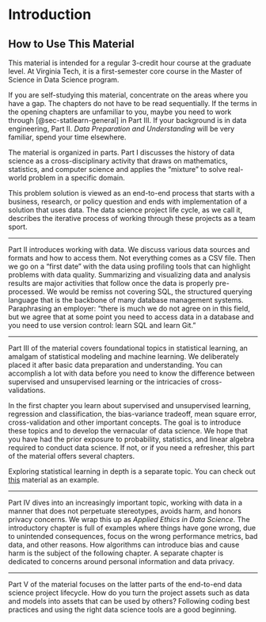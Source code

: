 # Introduction

## How to Use This Material

This material is intended for a regular 3-credit hour course at the graduate level. 
At Virginia Tech, it is a first-semester core course in the Master of Science in Data Science program.

If you are self-studying this material, concentrate on the areas where you have a gap. The chapters do not have to be read sequentially. If the terms in the opening chapters are unfamiliar to you, maybe you need to work through  [@sec-statlearn-general] in Part III. If your background is in data engineering, Part II. *Data Preparation and Understanding* will be very familiar, spend your time elsewhere.

The material is organized in parts. Part I discusses the history of data science as a cross-disciplinary activity that draws on mathematics, statistics, and computer science and applies the "mixture" to solve real-world problem in a specific domain. 

This problem solution is viewed as an end-to-end process that starts with a business, research, or policy question and ends with implementation of a solution that uses data. The data science project life cycle, as we call it, describes the iterative process of working through these projects as a team sport.

---

Part II introduces working with data. We discuss various data sources and formats and how to access them. Not everything comes as a CSV file. Then we go on a "first date" with the data using profiling tools that can highlight problems with data quality. Summarizing and visualizing data and analysis results are major activities that follow once the data is properly pre-processed. We would be remiss not covering SQL, the structured querying language that is the backbone of many database management systems. Paraphrasing an employer: "there is much we do not agree on in this field, but we agree that at some point you need to access data in a database and you need to use version control: learn SQL and learn Git."

---

Part III of the material covers foundational topics in statistical learning, an amalgam of statistical modeling and machine learning. We deliberately placed it after basic data preparation and understanding. You can accomplish a lot with data before you need to know the difference between supervised and unsupervised learning or the intricacies of cross-validations.

In the first chapter you learn about supervised and unsupervised learning, regression and classification, the bias-variance tradeoff, mean square error, cross-validation and other important concepts. The goal is to introduce these topics and to develop the vernacular of data science. We hope that you have had the prior exposure to probability, statistics, and linear algebra required to conduct data science. If not, or if you need a refresher, this part of the material offers several chapters.

Exploring statistical learning in depth is a separate topic. You can check out [this](https://oschabenberger.github.io/oschabenberger-github.io-sl/) material as an example.

---

Part IV dives into an increasingly important topic, working with data in a manner that does not perpetuate stereotypes, avoids harm, and honors privacy concerns. We wrap this up as *Applied Ethics in Data Science*. The introductory chapter is full of examples where things have gone wrong, due to unintended consequences, focus on the wrong performance metrics, bad data, and other reasons. How algorithms can introduce bias and cause harm is the subject of the following chapter. A separate chapter is dedicated to concerns around personal information and data privacy.

---

Part V of the material focuses on the latter parts of the end-to-end data science project lifecycle. How do you turn the project assets such as data and models into assets that can be used by others? Following coding best practices and using the right data science tools are a good beginning.










